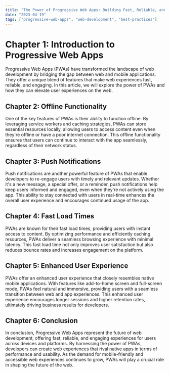 ```yaml
---
title: "The Power of Progressive Web Apps: Building Fast, Reliable, and Engaging Web Experiences"
date: "2023-04-19"
tags: ["progressive-web-apps", "web-development", "best-practices"]
---
```


# Chapter 1: Introduction to Progressive Web Apps

Progressive Web Apps (PWAs) have transformed the landscape of web development by bridging the gap between web and mobile applications. They offer a unique blend of features that make web experiences fast, reliable, and engaging. In this article, we will explore the power of PWAs and how they can elevate user experiences on the web.

## Chapter 2: Offline Functionality

One of the key features of PWAs is their ability to function offline. By leveraging service workers and caching strategies, PWAs can store essential resources locally, allowing users to access content even when they're offline or have a poor internet connection. This offline functionality ensures that users can continue to interact with the app seamlessly, regardless of their network status.

## Chapter 3: Push Notifications

Push notifications are another powerful feature of PWAs that enable developers to re-engage users with timely and relevant updates. Whether it's a new message, a special offer, or a reminder, push notifications help keep users informed and engaged, even when they're not actively using the app. This ability to stay connected with users in real-time enhances the overall user experience and encourages continued usage of the app.

## Chapter 4: Fast Load Times

PWAs are known for their fast load times, providing users with instant access to content. By optimizing performance and efficiently caching resources, PWAs deliver a seamless browsing experience with minimal latency. This fast load time not only improves user satisfaction but also reduces bounce rates and increases engagement on the platform.

## Chapter 5: Enhanced User Experience

PWAs offer an enhanced user experience that closely resembles native mobile applications. With features like add-to-home screen and full-screen mode, PWAs feel natural and immersive, providing users with a seamless transition between web and app experiences. This enhanced user experience encourages longer sessions and higher retention rates, ultimately driving business results for developers.

## Chapter 6: Conclusion

In conclusion, Progressive Web Apps represent the future of web development, offering fast, reliable, and engaging experiences for users across devices and platforms. By harnessing the power of PWAs, developers can create web experiences that rival native apps in terms of performance and usability. As the demand for mobile-friendly and accessible web experiences continues to grow, PWAs will play a crucial role in shaping the future of the web.

<CustomImage
    src="https://images.unsplash.com/photo-1512941937669-90a1b58e7e9c?q=80&w=1740&auto=format&fit=crop&ixlib=rb-4.0.3&ixid=M3wxMjA3fDB8MHxwaG90by1wYWdlfHx8fGVufDB8fHx8fA%3D%3D?q=80&w=800&h=600&auto=format&fit=crop"
    alt="The Power of Progressive Web Apps: Building Fast, Reliable, and Engaging Web Experiences"
/>
